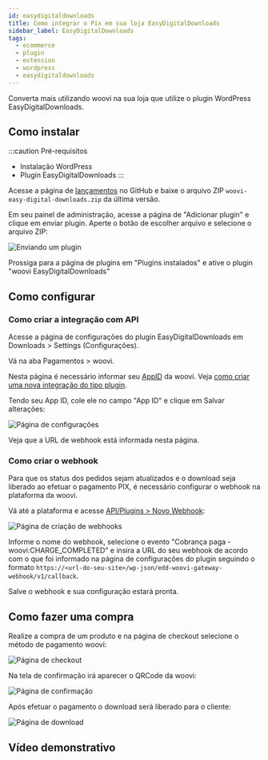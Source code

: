 ```yaml
---
id: easydigitaldownloads
title: Como integrar o Pix em sua loja EasyDigitalDownloads
sidebar_label: EasyDigitalDownloads
tags:
  - ecommerce
  - plugin
  - extension
  - wordpress
  - easydigitaldownloads
---
```



Converta mais utilizando woovi na sua loja que utilize o plugin WordPress EasyDigitalDownloads.

## Como instalar

:::caution Pré-requisitos

- Instalação WordPress
- Plugin EasyDigitalDownloads
  :::

Acesse a página de [lançamentos](https://github.com/criskell/woovi-easy-digital-downloads/releases/latest) no GitHub e baixe o arquivo ZIP `woovi-easy-digital-downloads.zip` da última versão.

Em seu painel de administração, acesse a página de "Adicionar plugin" e clique em enviar plugin. Aperte o botão de escolher arquivo e selecione o arquivo ZIP:

![Enviando um plugin](./__assets__/edd-wp-add-plugin.png)

Prossiga para a página de plugins em "Plugins instalados" e ative o plugin "woovi EasyDigitalDownloads"

## Como configurar

### Como criar a integração com API

Acesse a página de configurações do plugin EasyDigitalDownloads em Downloads > Settings (Configurações).

Vá na aba Pagamentos > woovi.

Nesta página é necessário informar seu [AppID](../plugin/app-id) da woovi. Veja [como criar uma nova integração do tipo plugin](../apis/getting-started-api).

Tendo seu App ID, cole ele no campo "App ID" e clique em Salvar alterações:

![Página de configurações](./__assets__/edd-configure.png)

Veja que a URL de webhook está informada nesta página.

### Como criar o webhook

Para que os status dos pedidos sejam atualizados e o download seja liberado ao efetuar o pagamento PIX, é necessário configurar o webhook na plataforma da woovi.

Vá até a plataforma e acesse [API/Plugins > Novo Webhook](https://app.woovi.com/home/applications/webhook/create):

![Página de criação de webhooks](./__assets__/edd-woovi-create-webhook.png)

Informe o nome do webhook, selecione o evento "Cobrança paga - woovi:CHARGE_COMPLETED" e insira a URL do seu webhook de acordo com o que foi informado na página de configurações do plugin seguindo o formato `https://<url-do-seu-site>/wp-json/edd-woovi-gateway-webhook/v1/callback`.

Salve o webhook e sua configuração estará pronta.

## Como fazer uma compra

Realize a compra de um produto e na página de checkout selecione o método de pagamento woovi:

![Página de checkout](./__assets__/edd-checkout.png)

Na tela de confirmação irá aparecer o QRCode da woovi:

![Página de confirmação](./__assets__/edd-confirmation.png)

Após efetuar o pagamento o download será liberado para o cliente:

![Página de download](./__assets__/edd-download-open.png)

## Vídeo demonstrativo

<Embed url="https://www.youtube.com/watch?v=fzhGMOcpcSI" />
